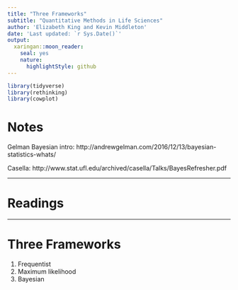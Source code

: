 ```yaml
---
title: "Three Frameworks"
subtitle: "Quantitative Methods in Life Sciences"
author: 'Elizabeth King and Kevin Middleton'
date: 'Last updated: `r Sys.Date()`'
output:
  xaringan::moon_reader:
    seal: yes
    nature:
      highlightStyle: github
---
```


```r
library(tidyverse)
library(rethinking)
library(cowplot)
```

# Notes

Gelman Bayesian intro: http://andrewgelman.com/2016/12/13/bayesian-statistics-whats/

Casella: http://www.stat.ufl.edu/archived/casella/Talks/BayesRefresher.pdf

---

# Readings

---

# Three Frameworks

1. Frequentist
2. Maximum likelihood
3. Bayesian

